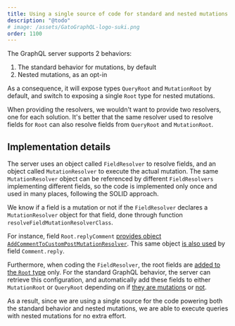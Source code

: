 ```yaml
---
title: Using a single source of code for standard and nested mutations
description: "@todo"
# image: /assets/GatoGraphQL-logo-suki.png
order: 1100
---
```


The GraphQL server supports 2 behaviors:

1. The standard behavior for mutations, by default
2. Nested mutations, as an opt-in

As a consequence, it will expose types `QueryRoot` and `MutationRoot` by default, and switch to exposing a single `Root` type for nested mutations.

When providing the resolvers, we wouldn't want to provide two resolvers, one for each solution. It's better that the same resolver used to resolve fields for `Root` can also resolve fields from `QueryRoot` and `MutationRoot`.

## Implementation details

The server uses an object called `FieldResolver` to resolve fields, and an object called `MutationResolver` to execute the actual mutation. The same `MutationResolver` object can be referenced by different `FieldResolvers` implementing different fields, so the code is implemented only once and used in many places, following the SOLID approach.

We know if a field is a mutation or not if the `FieldResolver` declares a `MutationResolver` object for that field, done through function `resolveFieldMutationResolverClass`.

For instance, field `Root.replyComment` [provides object `AddCommentToCustomPostMutationResolver`](https://github.com/PoPSchema/comment-mutations/blob/a5e1b03a8ca3f7723d990ba6d63c19b7f32c8c8d/src%2FFieldResolvers%2FRootFieldResolver.php#L65). This same object [is also used](https://github.com/PoPSchema/comment-mutations/blob/a5e1b03a8ca3f7723d990ba6d63c19b7f32c8c8d/src%2FFieldResolvers%2FCommentFieldResolver.php#L96) by field `Comment.reply`.

Furthermore, when coding the `FieldResolver`, the root fields are [added to the `Root` type](https://github.com/PoPSchema/comment-mutations/blob/a5e1b03a8ca3f7723d990ba6d63c19b7f32c8c8d/src%2FFieldResolvers%2FRootFieldResolver.php#L21) only. For the standard GraphQL behavior, the server can retrieve this configuration, and automatically add these fields to either `MutationRoot` or `QueryRoot` depending on if [they are mutations](https://github.com/GraphQLByPoP/graphql-server/blob/ece4d883a7e720ebb51f07b84efa94c0bbaa243c/src%2FTypeResolvers%2FMutationRootTypeResolver.php#L42) or [not](https://github.com/GraphQLByPoP/graphql-server/blob/a26eed6e6fa9facc7c56e35b666113d834529d4a/src%2FTypeResolvers%2FQueryRootTypeResolver.php#L42). 

As a result, since we are using a single source for the code powering both the standard behavior and nested mutations, we are able to execute queries with nested mutations for no extra effort.
